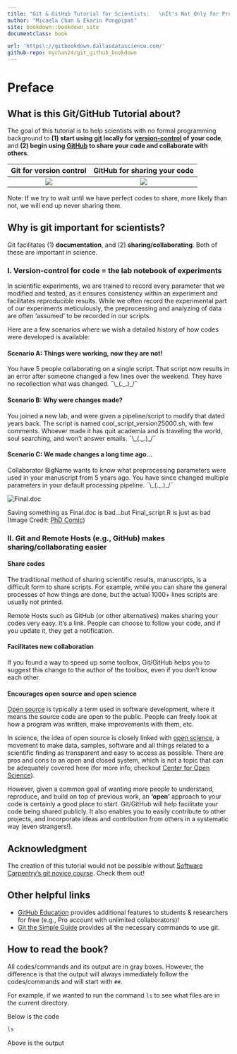 ```yaml
---
title: "Git & GitHub Tutorial for Scientists:   \nIt's Not Only for Programmers"
author: "Micaela Chan & Ekarin Pongpipat"
site: bookdown::bookdown_site
documentclass: book

url: 'https\://gitbookdown.dallasdatascience.com/'
github-repo: mychan24/git_github_bookdown
---
```


# Preface {-} 
## What is this Git/GitHub Tutorial about? {-} 

The goal of this tutorial is to help scientists with no formal programming background to **(1) start using [git](https://git-scm.com/) locally for [version-control](https://en.wikipedia.org/wiki/Version_control) of your code**, and **(2) begin using [GitHub](https://github.com) to share your code and collaborate with others.**


Git for version control      |  GitHub for sharing your code
:-------------------------:|:-------------------------:
![](img/Git-Logo-2Color.png)  |  ![](img/GitHub_Logo.png)

Note: If we try to wait until we have perfect codes to share, more likely than not, we will end up never sharing them.

## Why is git important for scientists? {-} 

Git facilitates (1) **documentation**, and (2) **sharing/collaborating**. Both of these are important in science. 

### I. Version-control for code = the lab notebook of experiments{-} 

In scientific experiments, we are trained to record every parameter that we modified and tested, as it ensures consistency  within an experiment and facilitates reproducible results. While we often record the experimental part of our experiments meticulously, the preprocessing and analyzing of data are often ‘assumed’ to be recorded in our scripts. 

Here are a few scenarios where we wish a detailed history of how codes were developed is available: 

#### Scenario A: Things were working, now they are not!{-} 
You have 5 people collaborating on a single script. That script now results in an error after someone changed a few lines over the weekend. They have no recollection what was changed. 
¯\\\_(._.)\_/¯

#### Scenario B: Why were changes made? {-} 
You joined a new lab, and were given a pipeline/script to modify that dated years back. The script is named cool_script_version25000.sh, with few comments. Whoever made it has quit academia and is traveling the world, soul searching, and won’t answer emails. 
¯\\\_(._.)\_/¯

#### Scenario C: We made changes a long time ago… {-} 
Collaborator BigName wants to know what preprocessing parameters were used in your manuscript from 5 years ago.  You have since changed multiple parameters in your default processing pipeline.
¯\\\_(._.)\_/¯

![](https://phdcomics.com/comics/archive/phd101212s.gif "Final.doc")

Saving something as Final.doc is bad...but Final_script.R is just as bad (Image Credit: [PhD Comic](https://phdcomics.com/comics/archive.php?comicid=1531))


### II. Git and Remote Hosts (e.g., GitHub) makes sharing/collaborating easier {-} 

#### Share codes {-} 
The traditional method of sharing scientific results, manuscripts, is a difficult form to share scripts. For example, while you can share the general processes of how things are done, but the actual 1000+ lines scripts are usually not printed. 

Remote Hosts such as GitHub (or other alternatives) makes sharing your codes very easy. It’s a link. People can choose to follow your code, and if you update it, they get a notification. 

#### Facilitates new collaboration {-} 
If you found a way to speed up some toolbox, Git/GitHub helps you to suggest this change to the author of the toolbox, even if you don’t know each other.

#### Encourages open source and open science {-} 

[Open source](https://en.wikipedia.org/wiki/Open-source_software) is typically a term used in software development, where it means the source code are open to the public. People can freely look at how a program was written, make improvements with them, etc. 

In science, the idea of open source is closely linked with [open science](https://en.wikipedia.org/wiki/Open_science), a movement to make data, samples, software and all things related to a scientific finding as transparent and easy to access as possible. There are pros and cons to an open and closed system, which is not a topic that can be adequately covered here (for more info, checkout [Center for Open Science](https://cos.io/)).

However, given a common goal of wanting more people to understand, reproduce, and build on top of previous work, an **'open’** approach to your code is certainly a good place to start. Git/GitHub will help facilitate your code being shared publicly. It also enables you to easily contribute to other projects, and incorporate ideas and contribution from others in a systematic way (even strangers!).


## Acknowledgment {-} 
The creation of this tutorial would not be possible without [Software Carpentry's git novice course](https://swcarpentry.github.io/git-novice/). Check them out! 


## Other helpful links {-}
* [GitHub Education](https://education.github.com/) provides additional features to students & researchers for free (e.g., Pro account with unlimited collaborators)!
* [Git the Simple Guide](https://rogerdudler.github.io/git-guide/) provides all the necessary commands to use git.

## How to read the book? {-}

All codes/commands and its output are in gray boxes. However, the difference is that the output will always immediately follow the codes/commands and will start with `##`.

For example, if we wanted to run the command `ls` to see what files are in the current directory.

Below is the code
```bash
ls
```
Above is the output